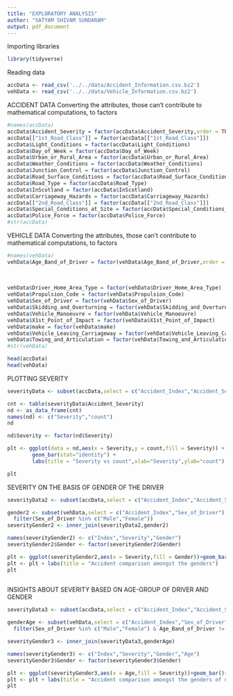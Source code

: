 ```yaml
---
title: "EXPLORATORY ANALYSIS"
author: "SATYAM SHIVAM SUNDARAM"
output: pdf_document
---
```


Importing libraries
```r
library(tidyverse)
```


Reading data

```r
accData <- read_csv('../../data/Accident_Information.csv.bz2')
vehData <- read_csv('../../data/Vehicle_Information.csv.bz2')

```


ACCIDENT DATA
Converting the attributes, those can't contribute to mathematical computations, to factors

```r
#names(accData)
accData$Accident_Severity = factor(accData$Accident_Severity,order = TRUE,levels = c("Slight","Serious","Fatal"))
accData[["1st_Road_Class"]] = factor(accData[["1st_Road_Class"]])
accData$Light_Conditions = factor(accData$Light_Conditions)
accData$Day_of_Week = factor(accData$Day_of_Week)
accData$Urban_or_Rural_Area = factor(accData$Urban_or_Rural_Area)
accData$Weather_Conditions = factor(accData$Weather_Conditions)
accData$Junction_Control = factor(accData$Junction_Control)
accData$Road_Surface_Conditions = factor(accData$Road_Surface_Conditions)
accData$Road_Type = factor(accData$Road_Type)
accData$InScotland = factor(accData$InScotland)
accData$Carriageway_Hazards = factor(accData$Carriageway_Hazards)
accData[["2nd_Road_Class"]] = factor(accData[["2nd_Road_Class"]])
accData$Special_Conditions_at_Site = factor(accData$Special_Conditions_at_Site)
accData$Police_Force = factor(accData$Police_Force)
#str(accData)
```


VEHICLE DATA
Converting the attributes, those can't contribute to mathematical computations, to factors

```r
#names(vehData)
vehData$Age_Band_of_Driver = factor(vehData$Age_Band_of_Driver,order = "TRUE", levels = c( "Data missing or out of range",
                                                                                           "0 - 5", "6 - 10", "11 - 15", "16 - 20",
                                                                                           "21 - 25", "26 - 35", "36 - 45", 
                                                                                           "46 - 55","56 - 65", "66 - 75", "Over 75"))
vehData$Driver_Home_Area_Type = factor(vehData$Driver_Home_Area_Type)
vehData$Propulsion_Code = factor(vehData$Propulsion_Code)
vehData$Sex_of_Driver = factor(vehData$Sex_of_Driver)
vehData$Skidding_and_Overturning = factor(vehData$Skidding_and_Overturning)
vehData$Vehicle_Manoeuvre = factor(vehData$Vehicle_Manoeuvre)
vehData$X1st_Point_of_Impact = factor(vehData$X1st_Point_of_Impact)
vehData$make = factor(vehData$make)
vehData$Vehicle_Leaving_Carriageway = factor(vehData$Vehicle_Leaving_Carriageway)
vehData$Towing_and_Articulation = factor(vehData$Towing_and_Articulation)
#str(vehData)

```



```r

head(accData)
head(vehData)

```

PLOTTING SEVERITY

```r

severityData <- subset(accData,select = c("Accident_Index","Accident_Severity"))

cnt <- table(severityData$Accident_Severity)
nd <- as_data_frame(cnt)
names(nd) <- c("Severity","count")
nd

nd$Severity <- factor(nd$Severity)

plt <- ggplot(data = nd,aes(x = Severity,y = count,fill = Severity)) +
        geom_bar(stat="identity") +
        labs(title = "Severity vs count",xlab="Severity",ylab="count")

plt

```





SEVERITY ON THE BASIS OF GENDER OF THE DRIVER

```r
severityData2 <- subset(accData,select = c("Accident_Index","Accident_Severity"))

gender2 <- subset(vehData,select = c("Accident_Index","Sex_of_Driver"))%>%
  filter(Sex_of_Driver %in% c("Male","Female"))
severityGender2 <- inner_join(severityData2,gender2)

names(severityGender2) <- c("Index","Severity","Gender")
severityGender2$Gender <- factor(severityGender2$Gender)

plt <- ggplot(severityGender2,aes(x = Severity,fill = Gender))+geom_bar()
plt <- plt + labs(title = "Accident comparison amongst the genders")
plt
  

```







INSIGHTS ABOUT SEVERITY BASED ON AGE-GROUP OF DRIVER AND GENDER

```r
severityData3 <- subset(accData,select = c("Accident_Index","Accident_Severity"))

genderAge <- subset(vehData,select = c("Accident_Index","Sex_of_Driver","Age_Band_of_Driver"))%>%
  filter(Sex_of_Driver %in% c("Male","Female") & Age_Band_of_Driver != "Data missing or out of range")

severityGender3 <- inner_join(severityData3,genderAge)

names(severityGender3) <- c("Index","Severity","Gender","Age")
severityGender3$Gender <- factor(severityGender3$Gender)

plt <- ggplot(severityGender3,aes(x = Age,fill = Severity))+geom_bar()+facet_wrap(~Gender)
plt <- plt + labs(title = "Accident comparison amongst the genders of different age groups")
plt


```





```r

```

```r

```

```r

```

```r

```

```r

```

